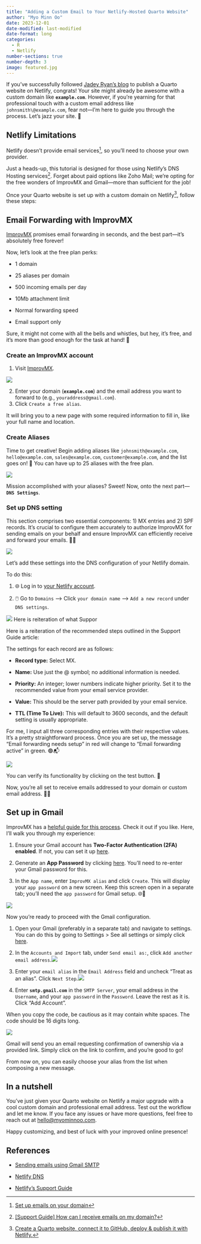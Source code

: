 ```yaml
---
title: "Adding a Custom Email to Your Netlify-Hosted Quarto Website"
author: "Myo Minn Oo"
date: 2023-12-01
date-modified: last-modified
date-format: long
categories: 
  - R
  - Netlify
number-sections: true
number-depth: 3
image: featured.jpg
---
```


If you've successfully followed [Jadey Ryan's blog](https://jadeyryan.com/blog/2023-11-19_publish-quarto-website/) to publish a Quarto website on Netlify, congrats! Your site might already be awesome with a custom domain like **`example.com`**. However, if you're yearning for that professional touch with a custom email address like `johnsmith\@example.com`, fear not---I'm here to guide you through the process. Let's jazz your site. 🚀

## Netlify **Limitations** {.unnumbered}

Netlify doesn't provide email services[^1], so you'll need to choose your own provider.

[^1]: [Set up emails on your domain](https://docs.netlify.com/domains-https/netlify-dns/#set-up-emails-on-your-domain)

Just a heads-up, this tutorial is designed for those using Netlify's DNS Hosting services[^2]. Forget about paid options like Zoho Mail; we're opting for the free wonders of ImprovMX and Gmail---more than sufficient for the job!

[^2]: [\[Support Guide\] How can I receive emails on my domain?](https://answers.netlify.com/t/support-guide-how-can-i-receive-emails-on-my-domain/178)

Once your Quarto website is set up with a custom domain on Netlify[^3], follow these steps:

[^3]: [Create a Quarto website, connect it to GitHub, deploy & publish it with Netlify.](https://jadeyryan.com/blog/2023-11-19_publish-quarto-website/)

## Email Forwarding with ImprovMX

[ImprovMX](https://improvmx.com/) promises email forwarding in seconds, and the best part---it's absolutely free forever!

Now, let's look at the free plan perks:

-   1 domain

-   25 aliases per domain

-   500 incoming emails per day

-   10Mb attachment limit

-   Normal forwarding speed

-   Email support only

Sure, it might not come with all the bells and whistles, but hey, it's free, and it's more than good enough for the task at hand! 🌈

### Create an ImprovMX account

1.  Visit [ImprovMX](https://improvmx.com/).

![](01-setup-alias.png)

2.  Enter your domain (**`example.com`**) and the email address you want to forward to (e.g., `youraddress@gmail.com`).
3.  Click `Create a free alias`.

It will bring you to a new page with some required information to fill in, like your full name and location.

### Create Aliases

Time to get creative! Begin adding aliases like `johnsmith@example.com`, `hello@example.com`, `sales@example.com`, `customer@example.com`, and the list goes on! 🌟 You can have up to 25 aliases with the free plan.

![](02-create-alias.png)

Mission accomplished with your aliases? Sweet! Now, onto the next part---**`DNS Settings`**.

### Set up DNS setting

This section comprises two essential components: 1) MX entries and 2) SPF records. It's crucial to configure them accurately to authorize ImprovMX for sending emails on your behalf and ensure ImprovMX can efficiently receive and forward your emails. 📧✨

![](03-DNS-Settings.png)

Let's add these settings into the DNS configuration of your Netlify domain.

To do this:

1.  🌐 Log in to [your Netlify account](https://app.netlify.com/).

2.  🖱️ Go to `Domains` \--\> Click `your domain name` \--\> `Add a new record` under `DNS settings`.

![](03-new-DNS.png) Here is reiteration of what Suppor

Here is a reiteration of the recommended steps outlined in the Support Guide article:

The settings for each record are as follows:

-   **Record type:** Select MX.

-   **Name:** Use just the \@ symbol; no additional information is needed.

-   **Priority:** An integer; lower numbers indicate higher priority. Set it to the recommended value from your email service provider.

-   **Value:** This should be the server path provided by your email service.

-   **TTL (Time To Live):** This will default to 3600 seconds, and the default setting is usually appropriate.

For me, I input all three corresponding entries with their respective values. It's a pretty straightforward process. Once you are set up, the message "Email forwarding needs setup" in red will change to "Email forwarding active" in green. 🟢📬

![](03-forwarding-active.png)

You can verify its functionality by clicking on the test button. 🧪

Now, you're all set to receive emails addressed to your domain or custom email address. 📧✨

## Set up in Gmail

ImprovMX has a [helpful guide for this process](https://improvmx.com/guides/send-emails-using-gmail/). Check it out if you like. Here, I'll walk you through my experience:

1.  Ensure your Gmail account has **Two-Factor Authentication (2FA) enabled**. If not, you can set it up [here](https://www.google.com/landing/2step/).

2.  Generate an **App Password** by clicking [here](https://security.google.com/settings/security/apppasswords). You'll need to re-enter your Gmail password for this.

3.  In the `App name`, enter `ImprovMX alias` and click `Create`. This will display your `app password` on a new screen. Keep this screen open in a separate tab; you'll need the `app password` for Gmail setup. 🌐🔐

![](04-app-password.png)

Now you're ready to proceed with the Gmail configuration.

1.  Open your Gmail (preferably in a separate tab) and navigate to settings. You can do this by going to Settings \> See all settings or simply click [here](https://mail.google.com/mail/u/0/#settings/general).

2.  In the `Accounts and Import` tab, under `Send email as:`, click `Add another email address`.![](05-gmail-setup.png)

3.  Enter your `email alias` in the `Email Address` field and uncheck "Treat as an alias". Click `Next Step`.![](smtp-sender-info-gmail.gif)

4.  Enter **`smtp.gmail.com`** in the `SMTP Server`, your email address in the `Username`, and your `app password` in the `Password`. Leave the rest as it is. Click "Add Account".

::: callout-important
When you copy the code, be cautious as it may contain white spaces. The code should be 16 digits long.
:::

![](smtp-gmail.gif)

Gmail will send you an email requesting confirmation of ownership via a provided link. Simply click on the link to confirm, and you're good to go!

From now on, you can easily choose your alias from the list when composing a new message.

## In a nutshell {.unnumbered}

You've just given your Quarto website on Netlify a major upgrade with a cool custom domain and professional email address. Test out the workflow and let me know. If you face any issues or have more questions, feel free to reach out at [hello\@myominnoo.com](mailto:hello@myominnoo.com).

Happy customizing, and best of luck with your improved online presence!

## References {.unnumbered}

-   [Sending emails using Gmail SMTP](https://improvmx.com/guides/send-emails-using-gmail/)

-   [Netlify DNS](https://docs.netlify.com/domains-https/netlify-dns/)

-   [Netlify's Support Guide](https://answers.netlify.com/t/support-guide-how-can-i-receive-emails-on-my-domain/178)
